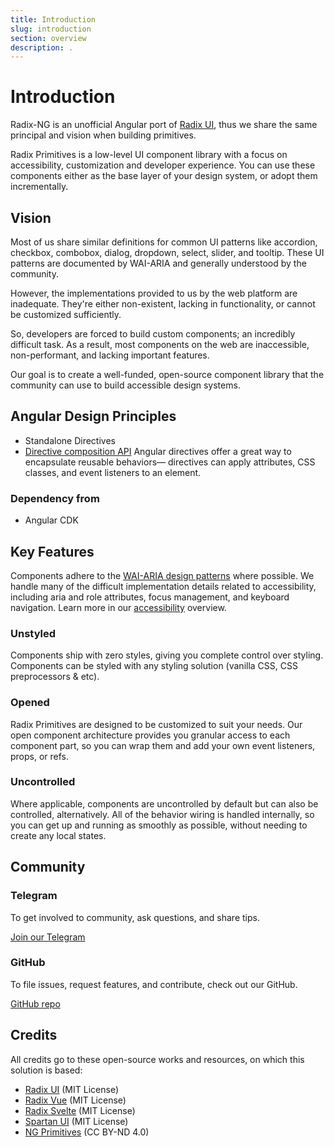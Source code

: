 ```yaml
---
title: Introduction
slug: introduction
section: overview
description: .
---
```


# Introduction

<Description>Radix-NG is an unofficial Angular port of [Radix UI](https://www.radix-ui.com/), thus we share the same principal and vision when building primitives.</Description>

Radix Primitives is a low-level UI component library with a focus on accessibility, customization and developer experience. You can use these components either as the base layer of your design system, or adopt them incrementally.

## Vision

Most of us share similar definitions for common UI patterns like accordion, checkbox, combobox, dialog, dropdown, select, slider, and tooltip. These UI patterns are documented by WAI-ARIA and generally understood by the community.

However, the implementations provided to us by the web platform are inadequate. They're either non-existent, lacking in functionality, or cannot be customized sufficiently.

So, developers are forced to build custom components; an incredibly difficult task. As a result, most components on the web are inaccessible, non-performant, and lacking important features.

Our goal is to create a well-funded, open-source component library that the community can use to build accessible design systems.

## Angular Design Principles

-   Standalone Directives
-   [Directive composition API](https://angular.dev/guide/directives/directive-composition-api)
    Angular directives offer a great way to encapsulate reusable behaviors— directives can apply attributes, CSS classes, and event listeners to an element.

### Dependency from

-   Angular CDK

## Key Features

Components adhere to the [WAI-ARIA design patterns](https://www.w3.org/TR/wai-aria-practices-1.2) where possible. We handle many of the difficult implementation details related to accessibility, including aria and role attributes, focus management, and keyboard navigation. Learn more in our [accessibility](./accessibility) overview.

### Unstyled

Components ship with zero styles, giving you complete control over styling. Components can be styled with any styling solution (vanilla CSS, CSS preprocessors & etc).

### Opened

Radix Primitives are designed to be customized to suit your needs. Our open component architecture provides you granular access to each component part, so you can wrap them and add your own event listeners, props, or refs.

### Uncontrolled

Where applicable, components are uncontrolled by default but can also be controlled, alternatively. All of the behavior wiring is handled internally, so you can get up and running as smoothly as possible, without needing to create any local states.

## Community

### Telegram

To get involved to community, ask questions, and share tips.

[Join our Telegram](https://t.me/radixng)

### GitHub

To file issues, request features, and contribute, check out our GitHub.

[GitHub repo](https://github.com/radix-ng/primitives)

## Credits

All credits go to these open-source works and resources, on which this solution is based:

-   [Radix UI](https://radix-ui.com) (MIT License)
-   [Radix Vue](https://radix-vue.com) (MIT License)
-   [Radix Svelte](https://radix-svelte.com) (MIT License)
-   [Spartan UI](https://www.spartan.ng/) (MIT License)
-   [NG Primitives](https://ng-primitives.mintlify.app) (CC BY-ND 4.0)
